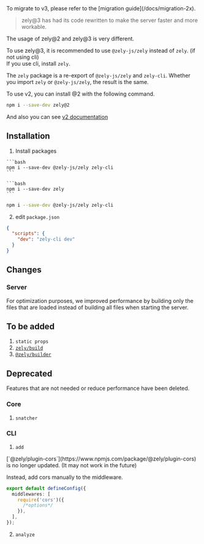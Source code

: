 <Box type="tip">
  To migrate to v3, please refer to the [migration guide](/docs/migration-2x).
</Box>

> zely@3 has had its code rewritten to make the server faster and more workable.

The usage of zely@2 and zely@3 is very different.

To use zely@3, it is recommended to use `@zely-js/zely` instead of `zely`. (if not using cli)  
If you use cli, install `zely`.

The `zely` package is a re-export of `@zely-js/zely` and `zely-cli`.
Whether you import `zely` or `@zely-js/zely`, the result is the same.

<Box type="info">

To use v2, you can install @2 with the following command.

```bash
npm i --save-dev zely@2
```

And also you can see [v2 documentation](https://zely2.netlify.app)

</Box>

## Installation

1. Install packages

<Tabs>
  <TabItem id="Option 1">
    
    ```bash
    npm i --save-dev @zely-js/zely zely-cli
    ```

  </TabItem>
  <TabItem id="Option 2">
    
    ```bash
    npm i --save-dev zely
    ```

  </TabItem>
</Tabs>

```bash
npm i --save-dev @zely-js/zely zely-cli
```

2. edit `package.json`

```json [title="package.json"] {3}
{
  "scripts": {
    "dev": "zely-cli dev"
  }
}
```

## Changes

### Server

For optimization purposes,
we improved performance by building only the files that are loaded instead of building all files when starting the server.

## To be added

1. `static props`
2. [`zely/build`](/docs/zely-build)
3. [`@zely/builder`](/docs/zely-builder)

## Deprecated

Features that are not needed or reduce performance have been deleted.

### Core

1. `snatcher`

### CLI

1. `add`

<Box type="warning">
  [`@zely/plugin-cors`](https://www.npmjs.com/package/@zely/plugin-cors) is no longer updated. (It may not work in the future)

Instead, add cors manually to the middleware.

```ts
export default defineConfig({
  middlewares: [
    require('cors')({
      /*options*/
    }),
  ],
});
```

</Box>

2. `analyze`
